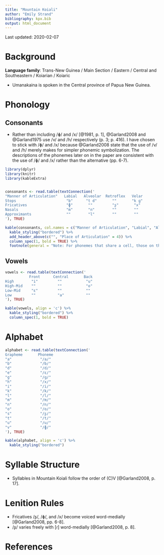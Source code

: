 ```yaml
---
title: "Mountain Koiali"
author: "Emily Strand"
bibliography: kpx.bib
output: html_document
---
```


Last updated: 2020-02-07

# Background

**Language family**: Trans-New Guinea / Main Section / Eastern / Central and Southeastern / Koiarian / Koiaric

* Umanakaina is spoken in the Central province of Papua New Guinea.

# Phonology

## Consonants

* Rather than including /ɸ/ and /x/ [@1981, p. 1], @Garland2008 and @Garland1975 use /v/ and /h/ respectively (p. 3; p. 416). I have chosen to stick with /ɸ/ and /x/ because @Garland2008 state that the use of /v/ and /h/ merely makes for simpler phonemic symbolization. The descriptions of the phonemes later on in the paper are consistent with the use of /ɸ/ and /x/ rather than the alternative (pp. 6-7).

```r

library(dplyr)
library(knitr)
library(kableExtra)


consonants <- read.table(textConnection('
"Manner of Articulation"   Labial   Alveolar  Retroflex   Velar         
Stops                       "b"      "t d"       ""       "k ɡ"   
Fricatives                  "ɸ"       ""         "ʂ"       "x"    
Nasals                      "m"       "n"        ""        ""  
Approximants                ""        "l"        ""        ""
'), TRUE)

kable(consonants, col.names = c("Manner of Articulation", "Labial", "Alveolar", "Retroflex", "Velar"), align = 'c') %>%
  kable_styling("bordered") %>%
  add_header_above(c("", "Place of Articulation" = 4)) %>%
  column_spec(1, bold = TRUE) %>%
  footnote(general = "Note: For phonemes that share a cell, those on the left are voiceless and those on the right are voiced.", general_title = "")
```

## Vowels

```r

vowels <- read.table(textConnection('
           Front      Central       Back
High        "i"         ""           "u"
High-Mid    ""          ""           "o"
Low-Mid     "ɛ"         ""           ""
Low         ""          "a"          ""
'), TRUE)

kable(vowels, align = 'c') %>%
  kable_styling("bordered") %>%
  column_spec(1, bold = TRUE)
```

# Alphabet

```r

alphabet <- read.table(textConnection('
Grapheme       Phoneme
"a"             "/a/"
"b"             "/b/"
"d"             "/d/"
"e"             "/ɛ/"
"g"             "/ɡ/"
"h"             "/x/"
"i"             "/i/"
"k"             "/k/"
"l"             "/l/"
"m"             "/m/"
"n"             "/n/"
"o"             "/o/"
"s"             "/ʂ/"
"t"             "/t/"
"u"             "/u/"
"v"             "/ɸ/"
'), TRUE)

kable(alphabet, align = 'c') %>%
  kable_styling("bordered")
```

# Syllable Structure

* Syllables in Mountain Koiali follow the order of (C)V [@Garland2008, p. 17].

# Lenition Rules

* Fricatives /ʂ/, /ɸ/, and /x/ become voiced word-medially [@Garland2008, pp. 6-8].
* /ʂ/ varies freely with [ɾ] word-medially [@Garland2008, p. 8].

# References
